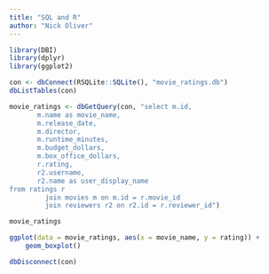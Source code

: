 ```yaml
---
title: "SQL and R"
author: "Nick Oliver"
---
```


```r
library(DBI)
library(dplyr)
library(ggplot2)
```

```r
con <- dbConnect(RSQLite::SQLite(), "movie_ratings.db")
dbListTables(con)

```
```r
movie_ratings <- dbGetQuery(con, "select m.id,
       m.name as movie_name,
       m.release_date,
       m.director,
       m.runtime_minutes,
       m.budget_dollars,
       m.box_office_dollars,
       r.rating,
       r2.username,
       r2.name as user_display_name
from ratings r
         join movies m on m.id = r.movie_id
         join reviewers r2 on r2.id = r.reviewer_id")

movie_ratings

```

```r
ggplot(data = movie_ratings, aes(x = movie_name, y = rating)) + 
    geom_boxplot()

```

```r
dbDisconnect(con)
```